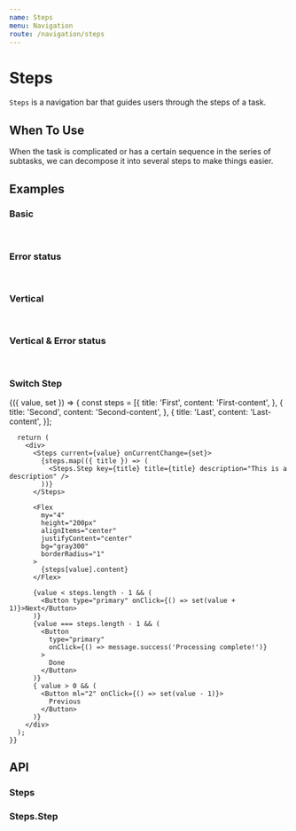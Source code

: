 ```yaml
---
name: Steps
menu: Navigation
route: /navigation/steps
---
```





# Steps

`Steps` is a navigation bar that guides users through the steps of a task.


## When To Use

When the task is complicated or has a certain sequence in the series of subtasks, we can decompose it into several steps to make things easier.

## Examples

### Basic

<Playground>
  <Steps current={1}>
    <Steps.Step title="Finished" description="This is a description" />
    <Steps.Step title="In Progress" description="This is a description" />
    <Steps.Step title="Waiting" description="This is a description" />
  </Steps>
  <br/>
  <Steps current={1}>
    <Steps.Step title="Finished" />
    <Steps.Step title="In Progress" />
    <Steps.Step title="Waiting" />
  </Steps>
</Playground>

### Error status

<Playground>
  <Steps current={1}>
    <Steps.Step title="Finished" description="This is a description" />
    <Steps.Step status="error" title="In Progress" description="This is a description" />
    <Steps.Step title="Waiting" description="This is a description" />
  </Steps>
  <br/>
  <Steps current={1}>
    <Steps.Step title="Finished" />
    <Steps.Step status="error" title="In Progress" />
    <Steps.Step title="Waiting" />
  </Steps>
</Playground>

### Vertical

<Playground>
  <Steps current={1} direction="vertical">
    <Steps.Step title="Finished" description="This is a description" />
    <Steps.Step title="In Progress" description="This is a description" />
    <Steps.Step title="Waiting" description="This is a description" />
  </Steps>
  <br/>
  <Steps current={1} direction="vertical">
    <Steps.Step title="Finished" />
    <Steps.Step title="In Progress" />
    <Steps.Step title="Waiting" />
  </Steps>
</Playground>

### Vertical & Error status

<Playground>
  <Steps current={1} direction="vertical">
    <Steps.Step title="Finished" description="This is a description" />
    <Steps.Step status="error" title="In Progress" description="This is a description" />
    <Steps.Step title="Waiting" description="This is a description" />
  </Steps>
  <br/>
  <Steps current={1} direction="vertical">
    <Steps.Step title="Finished" />
    <Steps.Step status="error" title="In Progress" />
    <Steps.Step title="Waiting" />
  </Steps>
</Playground>

### Switch Step

<Playground>
  <Value initial={0}>
    {({ value, set }) => {
      const steps = [{
        title: 'First',
        content: 'First-content',
      }, {
        title: 'Second',
        content: 'Second-content',
      }, {
        title: 'Last',
        content: 'Last-content',
      }];

      return (
        <div>
          <Steps current={value} onCurrentChange={set}>
            {steps.map(({ title }) => (
              <Steps.Step key={title} title={title} description="This is a description" />
            ))}
          </Steps>

          <Flex
            my="4"
            height="200px"
            alignItems="center"
            justifyContent="center"
            bg="gray300"
            borderRadius="1"
          >
            {steps[value].content}
          </Flex>

          {value < steps.length - 1 && (
            <Button type="primary" onClick={() => set(value + 1)}>Next</Button>
          )}
          {value === steps.length - 1 && (
            <Button
              type="primary"
              onClick={() => message.success('Processing complete!')}
            >
              Done
            </Button>
          )}
          { value > 0 && (
            <Button ml="2" onClick={() => set(value - 1)}>
              Previous
            </Button>
          )}
        </div>
      );
    }}
  </Value>
</Playground>

## API

### Steps

<PropsTable of={Steps} />

### Steps.Step

<PropsTable of={Step} />
